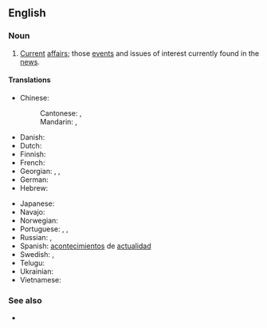 {{also|current-events}}
==English==

===Noun===
{{en-plural noun|sg=current event}}

# [[current|Current]] [[affairs]]; those [[event]]s and issues of interest currently found in the [[news]].

====Translations====
{{trans-top|news items}}
* Chinese:
*: Cantonese: {{t|yue|時事|sc=Hani}}, {{t|yue|时事|tr=si4 si6|sc=Hani}}
*: Mandarin: {{t+|cmn|時事|sc=Hani}}, {{t+|cmn|时事|tr=shíshì|sc=Hani}}
* Danish: {{t|da|[[aktuel]]le [[begivenhed]]er}}
* Dutch: {{t+|nl|actualiteiten}}
* Finnish: {{t|fi|[[ajankohtaiset]] [[uutiset]]}}
* French: {{t+|fr|actualités}}
* Georgian: {{t|ka|მიმდინარე მოვლენები}}, {{t|ka|ახლანდელი მოვლენები}}, {{t|ka|დღევანდელი მოვლენები}}
* German: {{t|de|[[aktuell]]es [[Tagesgeschehen]]|n}}
* Hebrew: {{t+|he|אֲקְטוּאַלְיָה|f|tr=aqtuálya|sc=Hebr}}
{{trans-mid}}
* Japanese: {{t+|ja|時事|tr=jiji}}
* Navajo: {{t|nv|ádahooníłígíí}}
* Norwegian: {{t|no|aktuelle hendelser}}
* Portuguese: {{t|pt|[[eventos]] [[atuais]]|m-p}}, {{t|pt|[[acontecimentos]] [[recentes]]|m-p}}, {{t+|pt|atualidades|f-p}}
* Russian: {{t+|ru|но́вости|f-p}}, {{t+|ru|теку́щие собы́тия|n-p}}
* Spanish: [[acontecimiento|acontecimientos]] de [[actualidad]] {{g|m-p}}
* Swedish: {{t+|sv|aktualitet|alt=aktualiteter}}, {{t+|sv|aktuell|alt=aktuella}} {{t+|sv|händelse|alt=händelser}}
* Telugu: {{t+|te|ప్రస్తుత ఘటనలు|sc=Telu}}
* Ukrainian: {{t+|uk|пото́чні поді́ї|f-p}}
* Vietnamese: {{t+|vi|thời sự}}
{{trans-bottom}}

===See also===
* {{l|en|current affairs}}